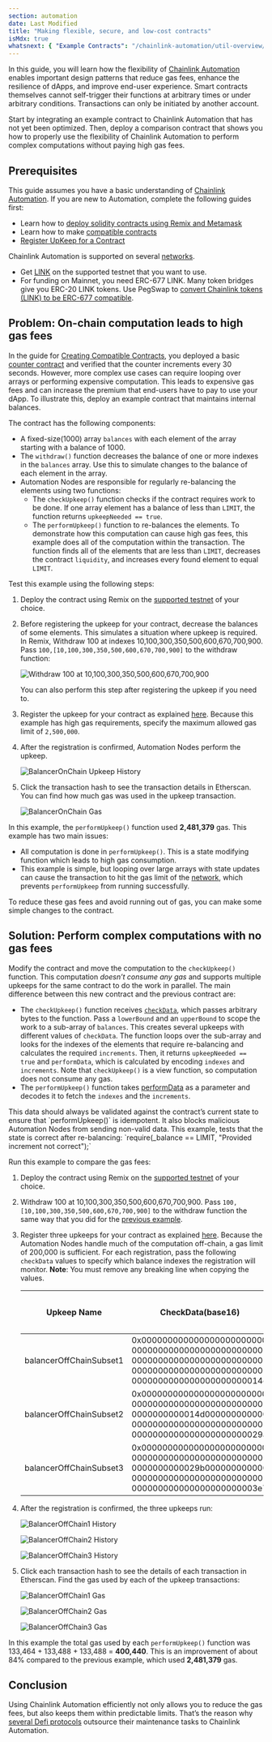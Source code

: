 ```yaml
---
section: automation
date: Last Modified
title: "Making flexible, secure, and low-cost contracts"
isMdx: true
whatsnext: { "Example Contracts": "/chainlink-automation/util-overview/", "FAQs": "/chainlink-automation/faqs/" }
---
```



In this guide, you will learn how the flexibility of [Chainlink Automation](https://chain.link/automation) enables important design patterns that reduce gas fees, enhance the resilience of dApps, and improve end-user experience. Smart contracts themselves cannot self-trigger their functions at arbitrary times or under arbitrary conditions. Transactions can only be initiated by another account.

Start by integrating an example contract to Chainlink Automation that has not yet been optimized. Then, deploy a comparison contract that shows you how to properly use the flexibility of Chainlink Automation to perform complex computations without paying high gas fees.

## Prerequisites

This guide assumes you have a basic understanding of [Chainlink Automation](https://chain.link/automation). If you are new to Automation, complete the following guides first:

- Learn how to [deploy solidity contracts using Remix and Metamask](/quickstarts/deploy-your-first-contract)
- Learn how to make [compatible contracts](/chainlink-automation/compatible-contracts)
- [Register UpKeep for a Contract](/chainlink-automation/register-upkeep)

Chainlink Automation is supported on several [networks](/chainlink-automation/supported-networks).

<Aside type="note" title="ERC677 Link">

- Get [LINK](/resources/link-token-contracts) on the supported testnet that you want to use.
- For funding on Mainnet, you need ERC-677 LINK. Many token bridges give you ERC-20 LINK tokens. Use PegSwap to [convert Chainlink tokens (LINK) to be ERC-677 compatible](https://pegswap.chain.link/).

</Aside>

## Problem: On-chain computation leads to high gas fees

In the guide for [Creating Compatible Contracts](/chainlink-automation/compatible-contracts), you deployed a basic [counter contract](/chainlink-automation/compatible-contracts/#example-contract) and verified that the counter increments every 30 seconds. However, more complex use cases can require looping over arrays or performing expensive computation. This leads to expensive gas fees and can increase the premium that end-users have to pay to use your dApp. To illustrate this, deploy an example contract that maintains internal balances.

The contract has the following components:

- A fixed-size(1000) array `balances` with each element of the array starting with a balance of 1000.
- The `withdraw()` function decreases the balance of one or more indexes in the `balances` array. Use this to simulate changes to the balance of each element in the array.
- Automation Nodes are responsible for regularly re-balancing the elements using two functions:
  - The `checkUpkeep()` function checks if the contract requires work to be done. If one array element has a balance of less than `LIMIT`, the function returns `upkeepNeeded == true`.
  - The `performUpkeep()` function to re-balances the elements. To demonstrate how this computation can cause high gas fees, this example does all of the computation within the transaction. The function finds all of the elements that are less than `LIMIT`, decreases the contract `liquidity`, and increases every found element to equal `LIMIT`.

<CodeSample src="samples/Automation/BalancerOnChain.sol" />

Test this example using the following steps:

1. Deploy the contract using Remix on the [supported testnet](/chainlink-automation/supported-networks) of your choice.

1. Before registering the upkeep for your contract, decrease the balances of some elements. This simulates a situation where upkeep is required. In Remix, Withdraw 100 at indexes 10,100,300,350,500,600,670,700,900. Pass `100,[10,100,300,350,500,600,670,700,900]` to the withdraw function:

   ![Withdraw 100 at 10,100,300,350,500,600,670,700,900](/images/contract-devs/automation/balancerOnChain-withdraw.png)

   You can also perform this step after registering the upkeep if you need to.

1. Register the upkeep for your contract as explained [here](/chainlink-automation/register-upkeep). Because this example has high gas requirements, specify the maximum allowed gas limit of `2,500,000`.

1. After the registration is confirmed, Automation Nodes perform the upkeep.

   ![BalancerOnChain Upkeep History](/images/contract-devs/automation/balancerOnChain-history.png)

1. Click the transaction hash to see the transaction details in Etherscan. You can find how much gas was used in the upkeep transaction.

   ![BalancerOnChain Gas](/images/contract-devs/automation/balancerOnChain-gas.png)

In this example, the `performUpkeep()` function used **2,481,379** gas. This example has two main issues:

- All computation is done in `performUpkeep()`. This is a state modifying function which leads to high gas consumption.
- This example is simple, but looping over large arrays with state updates can cause the transaction to hit the gas limit of the [network](/chainlink-automation/supported-networks), which prevents `performUpkeep` from running successfully.

To reduce these gas fees and avoid running out of gas, you can make some simple changes to the contract.

## Solution: Perform complex computations with no gas fees

Modify the contract and move the computation to the `checkUpkeep()` function. This computation _doesn’t consume any gas_ and supports multiple upkeeps for the same contract to do the work in parallel. The main difference between this new contract and the previous contract are:

- The `checkUpkeep()` function receives [`checkData`](/chainlink-automation/compatible-contracts/#checkdata), which passes arbitrary bytes to the function. Pass a `lowerBound` and an `upperBound` to scope the work to a sub-array of `balances`. This creates several upkeeps with different values of `checkData`. The function loops over the sub-array and looks for the indexes of the elements that require re-balancing and calculates the required `increments`. Then, it returns `upkeepNeeded == true` and `performData`, which is calculated by encoding `indexes` and `increments`. Note that `checkUpkeep()` is a view function, so computation does not consume any gas.
- The `performUpkeep()` function takes [performData](/chainlink-automation/compatible-contracts/#performdata-1) as a parameter and decodes it to fetch the `indexes` and the `increments`.

<Aside type="note" title="Note on performData">
  This data should always be validated against the contract’s current state to ensure that `performUpkeep()` is
  idempotent. It also blocks malicious Automation Nodes from sending non-valid data. This example, tests that the state
  is correct after re-balancing: `require(_balance == LIMIT, "Provided increment not correct");`
</Aside>

<CodeSample src="samples/Automation/BalancerOffChain.sol" />

Run this example to compare the gas fees:

1. Deploy the contract using Remix on the [supported testnet](/chainlink-automation/supported-networks) of your choice.

1. Withdraw 100 at 10,100,300,350,500,600,670,700,900. Pass `100,[10,100,300,350,500,600,670,700,900]` to the withdraw function the same way that you did for the [previous example](#problem-on-chain-computation-leads-to-high-gas-fees).

1. Register three upkeeps for your contract as explained [here](/chainlink-automation/register-upkeep). Because the Automation Nodes handle much of the computation off-chain, a gas limit of 200,000 is sufficient. For each registration, pass the following `checkData` values to specify which balance indexes the registration will monitor. **Note**: You must remove any breaking line when copying the values.

   | Upkeep Name             | CheckData(base16)                                                                                                                                      | Remark: calculated using [`abi.encode()`](https://docs.soliditylang.org/en/develop/abi-spec.html#strict-encoding-mode) |
   | ----------------------- | ------------------------------------------------------------------------------------------------------------------------------------------------------ | ---------------------------------------------------------------------------------------------------------------------- |
   | balancerOffChainSubset1 | 0x000000000000000000000000<br/>00000000000000000000000000<br/>00000000000000000000000000<br/>00000000000000000000000000<br/>0000000000000000000000014c | lowerBound: 0<br/>upperBound: 332                                                                                      |
   | balancerOffChainSubset2 | 0x000000000000000000000000<br/>00000000000000000000000000<br/>0000000000014d000000000000<br/>00000000000000000000000000<br/>0000000000000000000000029a | lowerBound: 333<br/>upperBound: 666                                                                                    |
   | balancerOffChainSubset3 | 0x000000000000000000000000<br/>00000000000000000000000000<br/>0000000000029b000000000000<br/>00000000000000000000000000<br/>000000000000000000000003e7 | lowerBound: 667<br/>upperBound: 999                                                                                    |

1. After the registration is confirmed, the three upkeeps run:

   ![BalancerOffChain1 History](/images/contract-devs/automation/balancerOffChain1-history.png "balancerOffChainSubset1")

   ![BalancerOffChain2 History](/images/contract-devs/automation/balancerOffChain2-history.png "balancerOffChainSubset2")

   ![BalancerOffChain3 History](/images/contract-devs/automation/balancerOffChain3-history.png "balancerOffChainSubset3")

1. Click each transaction hash to see the details of each transaction in Etherscan. Find the gas used by each of the upkeep transactions:

   ![BalancerOffChain1 Gas](/images/contract-devs/automation/balancerOffChain1-gas.png "balancerOffChainSubset1")

   ![BalancerOffChain2 Gas](/images/contract-devs/automation/balancerOffChain2-gas.png "balancerOffChainSubset2")

   ![BalancerOffChain3 Gas](/images/contract-devs/automation/balancerOffChain3-gas.png "balancerOffChainSubset3")

In this example the total gas used by each `performUpkeep()` function was 133,464 + 133,488 + 133,488 = **400,440**. This is an improvement of about 84% compared to the previous example, which used **2,481,379** gas.

## Conclusion

Using Chainlink Automation efficiently not only allows you to reduce the gas fees, but also keeps them within predictable limits. That’s the reason why [several Defi protocols](https://chainlinktoday.com/prominent-founders-examine-chainlink-keepers-role-in-defis-evolution/) outsource their maintenance tasks to Chainlink Automation.
